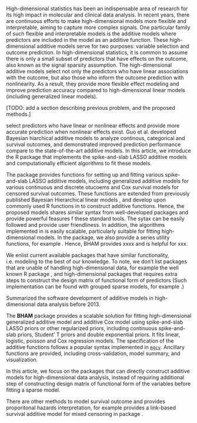 \section{Introduction}

High-dimensional statistics has been an indispensable area of research for its high impact in molecular and clinical data analysis. In recent years, there are continuous efforts to make high-dimensional models more flexible and interpretable, aiming to capture more complex signals. One particular family of such flexible and interpretable models is the additive models where predictors are included in the model as an additive function. These high-dimensional additive models serve for two purposes: variable selection and outcome prediction. In high-dimensional statistics, it is common to assume there is only a small subset of predictors that have effects on the outcome, also known as the signal sparsity assumption. \citep{buhlmann2011} The high-dimensional additive models select not only the predictors who have linear associations with the outcome, but also those who inform the outcome prediction with nonlinearity. As a result, they provide more flexible effect modeling and improve prediction accuracy compared to high-dimensional linear models (including generalized linear models).

[TODO: add a section describing previous problem, and the proposed methods.]

select predictors who have linear or nonlinear effects and provide more accurate prediction when nonlinear effects exist. Guo et al. developed Bayesian hiarchical additive models to analyze continous, categorical and survival outcomes, and demonstrated improved prediction performance compare to the state-of-the-art additive models. In this article, we introduce the R package \texttt{BHAM} that implements the spike-and-slab LASSO additive models and computationally efficient algorithms to fit these models.

The package \texttt{BHAM} provides functions for setting up and fitting various spike-and-slab LASSO additive models, including generalized additive models for various continuous and discrete otucoems and Cox survival models for censored survival outcomes. These functions are extended from previously published Bayesian Hierarchical linear models \texttt{BhGLM}, and develop upon commonly used R functions \texttt{s} in \texttt{mgcv} to construct additive functions. Hence, the proposed models shares similar syntax from well-developed packages and provide powerful feasures f these standard tools. The sytax can be easily followed and provide user friendliness. In addition, the algorithms implemented in \texttt{BHAM} is easily scalable, particularly suitable for fitting high-dimensional models. In the package, we also provide a series utility functions, for example . Hence, BHAM provides xxxx and is helpful for xxx.

\subsection{Literature Review}

We enlist current available packages that have similar functionality, i.e. modeling to the best of our knowledge. To note, we don't list packages that are unable of handling high-dimensional data, for example the well known R package \texttt{mgcv}, and high-dimensional packages that requires extra steps to construct the design matrix of functional form of predictors (Such implementation can be found with grouped sparse models, for example \texttt{SGL}.)

\cite{Scheipl2013} Summarized the software development of additive models in high-dimensional data analysis before 2013.

```{=tex}
\subsubsection{Generalized Additive Model}
\begin{itemize}
\item \texttt{COSSO}
\item \texttt{spikeSlabGAM}
\item \texttt{sparseGAM}
\end{itemize}
```
```{=tex}
\subsubsection{Additive Cox Proportional Hazard Model}
\begin{itemize}
\item \texttt{COSSO}
\item \texttt{tfCox}
\end{itemize}
```
The **BHAM** package provides a scalable solution for fitting high-dimensional generalized additive model and additive Cox model using spike-and-slab LASSO priors or other regularized priors, including continuous spike-and-slab priors, Student' T priors and double exponential priors. It fits linear, logistic, poisson and Cox regression models. The specification of the additive functions follows a popular syntax implemented in [`mgcv`](https://cran.r-project.org/web/packages/mgcv/index.html). Ancillary functions are provided, including cross-validation, model summary, and visualization.

In this article, we focus on the packages that can directly construct additive models for high-dimensional data analysis, instead of requiring additional step of constructing design matrix of functional form of the variables before fitting a sparse model.

There are other methods to model survival outcome and provides proporitonal hazards interpretation, for example \cite{Marra2021} provides a link-based survival additive model for mixed censoring in package \texttt{GJRM}.
